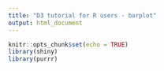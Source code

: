 ```yaml
---
title: "D3 tutorial for R users - barplot"
output: html_document
---
```


```r
knitr::opts_chunk$set(echo = TRUE)
library(shiny)
library(purrr)
```

<script src="www/d3.min.js" />

```js
const initSvg = (id) => {
  const mySvg = d3
    .select(id)
    .append("svg")
    .attr("width", 500)
    .attr("height", 200);
  return mySvg;
}
const addDummyRect = (svg, scaleX = (x) => x, height = 200) => {
  svg.selectAll(".my-bar-class")
    .data(dummyData)
    .join("rect")
    .attr("x", 0)
    .attr("height", height / 3 * 0.8)
      .attr("y", (_, i) => height / 3 * i)
      .attr("width", (row) => scaleX(row.value));
}
```

> **"I can't learn D3 because I don't know JavaScript."** - `FALSE`

Some knowledge of JavaScript is needed, but really very basic. Learning new language is just remembering some conventions and code syntax. Most important is understanding what code is doing. Remebering the syntax will come with time.

# svg

To make chart `<svg>` element is needed. By default it has size of 300*x*150 but we can set it with `width` and `height` attributes.

With D3.js we can select our chart parent element and append `svg` to it.

```js
const mySvg = d3
  .select("#plot-parent")
  .append("svg")
  .attr("width", 500)
  .attr("height", 200);
```

(`select`method accepts any css selector)

We can achieve the same result with Shiny:

```r
tags$svg(width = 500, height = 200)
```

Then in D3 we would olny need to store created `<svg>` in a variable:

```js
const mySvg = d3.select("svg");
```

Since we're Shiny users we will proceed with second option.

# Bars

Now we need to add some margin, scales, axes... Ok let's put some bars first to not get too bored at the beginning.

We will use following dummy data:

```r
dummy_data <- data.frame(
  category = c("A", "B", "C"),
  value = c(300, 100, 50)
)
knitr::kable(dummy_data)
```

We can add bars with the following code:

```js
mySvg.selectAll(".my-bar-class")
  .data(dummyData)
  .join("rect")
    .attr("x", 0)
    .attr("height", 200 / 3 * 0.8)
    .attr("y", (_, i) => 200 / 3 * i)
    .attr("width", (row) => row.value);
```

<div id="plot-parent"></div>

```js
let dummyData = [
  { category: "A", value: 300 },
  { category: "B", value: 100 },
  { category: "C", value: 50 }
];

let mySvg = initSvg("#plot-parent");
addDummyRect(mySvg);
```

*"Ok... we have 3 ugly rectangles and some spaghetti code that is not easy at all."*
Yee, looks a bit strange, but let's try to understand what this code do. To make it simpler I will do the same using R:

```r
tags$svg(
  width = 500, height = 200,
  map(1:nrow(dummy_data), function(i) {
    tags$rect(
      x = 0,
      height = 200 / 3 * 0.8,
      y = 200 / 3 * (i - 1),
      width = dummy_data[i, ]$value
    )
  })
)
```

The main thing this code does is iterating through data and map it to `<rect>` elements. Let's also discuss D3 code in details:

```js
mySvg.selectAll(".my-bar-class")
```

* since there are no elements with class ".my-bar-class" in our svg, D3 creates placeholders (for data and elements)

```js
  .data(dummyData)
```

* join `dummyData` to placeholders

```js
  .join("rect")
```

* append 3 `<rect>` elements (1 for each data row)

```js
    .attr("x", 0)
```

* our bars starts on x = 0

```js
    .attr("height", 200 / 3 * 0.8)
```

* height is calculated by dividing plot height by number of bars and multiply by 0.8 to give some padding

```js
    .attr("y", (row, i) => 200 / 3 * i)
```

* in `attr` method we can iterate over data (that we joined earlier with `data` method) using function - first argument is data row, second is row number

  I use *arrow function* for brevity but we can use regular function as well - `function(row, i) { ... }`

```js
    .attr("width", (row) => row.value);
```

* set `<rect>` width to "value" column

# Scale

Now let's try with smaller values:

```r
dummy_data <- data.frame(
  category = c("A", "B", "C"),
  value = c(30, 10, 5)
)
knitr::kable(dummy_data)
```

<div id="plot-parent-bigger"></div>

```js
dummyData = [
  { category: "A", value: 30 },
  { category: "B", value: 10 },
  { category: "C", value: 5 }
];

mySvg = initSvg("#plot-parent-bigger");
addDummyRect(mySvg);
```

Ok. Now we realy need scale. `d3.scaleLinear` takes two arguments - domain and range:

* domain - minimum and maximum value in our data
* range - minimum and maximum value that we want map to (width of our svg in this case)

```js
const svgWidth = 500;
const valueMax = d3.max(dummyData, (row) => row.value);

const scaleX = d3.scaleLinear(
  [0, valueMax],
  [0, svgWidth]
);
```

*"Ok, but what's that???"*

```js
d3.max(dummyData, (row) => row.value);
```

*"Why can't you just do something like:"*

```js
d3.max(dummyData.row);
```

In JS "data.frame" is an array of objects:

```js
[
  { category: "A", value: 30 },
  { category: "B", value: 10 },
  { category: "C", value: 5 }
];
```

We can compare it to a list of named lists in R:

```r
list(
  list(category = "A", value = 30),
  list(category = "B", value = 10),
  list(category = "C", value = 5)
)
```

So, to select some "column" in JS we need to map through array objects and pull given value from each:

```js
dummyData((row) => row.value);
```

`d3.max` function takes accessor function as second parameter.

Back to our scale. `d3.scaleLinear` returns a function that maps our data values (domain) to pixels on svg (range).

Equivalent function in R would look like this:

```r
scale_linear <- function(domain, range) {
  function(x) {
    (x - min(domain)) / (max(domain) - min(domain)) * (max(range) - min(range)) + min(range)
  }
}
```

If we plot our new data using scale the biggest bar will fill the whole `<svg>`:

```js
  .attr("width", (row) => scaleX(row.value));
```

<div id="plot-parent-bigger-scaled"></div>

```js
let svgWidth = 500;
let valueMax = d3.max(dummyData, (row) => row.value);

let scaleX = d3.scaleLinear(
  [0, valueMax],
  [0, svgWidth]
);

mySvg = initSvg("#plot-parent-bigger-scaled");
addDummyRect(mySvg, scaleX);
```

# Axis

To see if we realy have correct values we must add axis. This time D3 offers very convinient function:

In Shiny we have to add `<g>` tag to append our axis to:

```r
tags$svg(
  width = 500, height = 200,
  tags$g(class = "axis-x")
)
```

In JS we have to create axis by passing our scale to `axisBottom` function, select our `<g>` tag with class `"axis-x"` and append axis to it.

```js
const axisX = d3.axisBottom(scaleX);
mySvg.select(".axis-x").call(axisX);
```

`<g>` tag is similar to `<div>` with one difference - it can't have any visual style. It's used only to group other elements.
`call` method is used to call `axisX` as function - `axisX()` and append result to `<g>` tag.

<div id="plot-axis"></div>

```js
mySvg = initSvg("#plot-axis");
addDummyRect(mySvg, scaleX);
let axisX = d3.axisBottom(scaleX);
mySvg.append("g").call(axisX);
```

```css
#plot-axis text {
  fill:white
}
#plot-axis line {
  stroke:white
}
```

*"Didn't I said axis**Bottom**??? Why it's on top?"*

Axis bottom means that labels and ticks are on the bottom of the axis. D3 is not aweare what's your chart height, so it put's it at (0, 0) coordinates. It's our duty to put it in right place. We can do it using `transform` attribute:

```js
const svgHeight = 200;

mySvg.select(".axis-x")
  .attr("transform", `translate(0, ${svgHeight})`)
  .call(axisX);
```

Here - `` `translate(0, ${svgHeight})` `` - I used string interpolation, similar to R `glue`. In JS this functionality is built in. You have to use backticks - `` ` ``, and inside `${}` you can put variable or code that will evaluate.

<div id="plot-axis-transform"></div>

```js
const svgHeight = 200;
mySvg = initSvg("#plot-axis-transform");
addDummyRect(mySvg, scaleX);
mySvg.append("g")
  .attr("transform", `translate(0, ${svgHeight})`)
  .call(axisX);
```

## Margin

Our axis is this thin line at the bottom. We can't see ticks and labels because they are outside of our svg. To make them visible we need to add margins to out chart. To do this we can use `<g>` tag and `transform` attribute.

```r
tags$svg(
  width = 500, height = 200,
  tags$g(
    class = "plot",
    tags$g(class = "axis-x")
  )
)
```

```js
const svgWidth = 500;
const svgHeight = 200;
const margin = {
  top: 10,
  right: 10,
  bottom: 30,
  left:30
};
const plotWidth = svgWidth - margin.left - margin.right;
const plotHeight = svgHeight - margin.top - margin.bottom;

const mySvg = d3
  .select("svg")
  .attr("width", svgWidth)
  .attr("height", svgHeight);

const plot = mySvg
  .select(".plot")
  .attr("transform", `translate(${margin.left}, ${margin.top})`);
```

To better visualize what we achieved I've added black border to `<svg>` element and rectangle with blue border that represents `plot` element dimensions and position. Now all elements appended to `plot` will have origin in the point marked with blue dot.

<svg width="500" height="200">
  <rect width="500" height="200" style="fill: white; stroke: black"></rect>
  <g transform="translate(30, 10)">
    <rect width="460" height="160" style="fill: white; stroke: steelblue"></rect>
    <circle r="4" fill="steelblue" />
    <text x="5" y="15">(0, 0)</text>
  </g>
</svg>

With respect to the blue point x-axis has to be `transform`ed in y-dimension with a value of `plotHeight`.

We also have to append `<rect>` elements to `plot`.

```js
plot.select(".axis-x")
  .attr("transform", `translate(0, ${plotHeight})`)
  .call(axisX);

plot.selectAll(".my-bar-class")
  .data(dummyData)
  .join("rect")
    .attr("x", 0)
    .attr("height", plotHeight / 3 * 0.8)
    .attr("y", (_, i) => plotHeight / 3 * i)
    .attr("width", (row) => scaleX(row.value));
```

<svg id="plot-axis-margin">
  <g class="plot">
    <g class="axis-x"></g>
  </g>
</svg>

```js
const margin = {
  top: 10,
  right: 10,
  bottom: 30,
  left:30
};
const plotWidth = svgWidth - margin.left - margin.right;
const plotHeight = svgHeight - margin.top - margin.bottom;

mySvg = d3
  .select("#plot-axis-margin")
  .attr("width", svgWidth)
  .attr("height", svgHeight);

let plot = mySvg
  .select(".plot")
  .attr("transform", `translate(${margin.left}, ${margin.top})`);

scaleX.range([0, plotWidth]);

addDummyRect(plot, scaleX, plotHeight);
plot.select(".axis-x")
  .attr("transform", `translate(0, ${plotHeight})`)
  .call(axisX);
```
Axis ticks and labels are now visible. We can also see that bars width is scaled properly.

The last piece we're missing is y-axis. Let's add it now. For categorical variables most often `d3.scaleBand` is used. As a domain it accepts array of unique values.

```js
const domainY = [...new Set(dummyData.map((row) => row.category))];
const scaleY = d3
  .scaleBand(domainY, [0, plotHeight])
  .padding(0.2);
const axisY = d3.axisLeft(scaleY);
plot.select(".axis-x").call(axisY);

plot.selectAll(".my-bar-class")
  .data(dummyData)
  .join("rect")
    .attr("x", 0)
    .attr("height", scaleY.bandwidth())
    .attr("y", (row) => scaleY(row.category))
    .attr("width", (row) => scaleX(row.value));
```

* `[...new Set(dummyArray)]` is equivalent to `unique(dummy_vector)`
* with `padding` method we can get space around bars (value returned by `scaleY.bandwidth()` depends on value passed to `padding`)
* y-axis should start at point (0, 0) of our `plot` so `transform` is not needed here
* we can use `scaleY` to get `y` position of bars

<svg id="plot-complete">
  <g class="plot">
    <g class="axis-x"></g>
  </g>
</svg>

```js
mySvg = d3
  .select("#plot-complete")
  .attr("width", svgWidth)
  .attr("height", svgHeight);

plot = mySvg
  .select(".plot")
  .attr("transform", `translate(${margin.left}, ${margin.top})`);

plot.select(".axis-x")
  .attr("transform", `translate(0, ${plotHeight})`)
  .call(axisX);

const domainY = [...new Set(dummyData.map((row) => row.category))];
const scaleY = d3.scaleBand(domainY, [0, plotHeight]).padding(0.2);
const axisY = d3.axisLeft(scaleY);
plot.append("g").call(axisY);

plot.selectAll(".my-bar-class")
  .data(dummyData)
  .join("rect")
    .attr("x", 0)
    .attr("height", scaleY.bandwidth())
    .attr("y", (row) => scaleY(row.category))
    .attr("width", (row) => scaleX(row.value));
```

# Pimp my chart

Default D3 chars doesn't look good. It's possible to change styles with D3 but personally I prefer to use CSS.

## Axis

D3 axis consists of 3 elements:

* <span style="color: #50CB93">domain line</span>
* <span style="color: #ED8E7C">ticks</span>
* <span style="color: #A03C78">labels</span>

We can change them with following CSS selectors:

```css
.domain {
  stroke: #50CB93;
}
.tick > line {
  stroke: #ED8E7C;
}
.tick > text {
  color: #A03C78;
}
```

<svg id="axis-style" width="700" height="40"></svg>

```js
d3.select("#axis-style").append("g").attr("transform", "translate(15, 10) scale(1.3)").call(axisX);
```

```css
#axis-style .domain {
  stroke: #50CB93;
}
#axis-style .tick > line {
  stroke: #ED8E7C;
}
#axis-style .tick > text {
  fill: #A03C78;
}
```

## Grid lines

To get grid lines with minimal effort I often use the trick to set axis ticks size to negative plot width/height.

```js
const axisX = d3.axisBottom(scaleX).tickSize(-plotHeight);
const axisY = d3.axisLeft(scaleY).tick(-plotWidth);

plot.select(".axis-x")
  .attr("transform", `translate(0, ${plotHeight})`)
  .call(axisX)
plot.select(".axis-y")
  .call(axisY);
```

<svg id="plot-grid">
  <g class="plot">
    <g class="axis-x"></g>
    <g class="axis-y"></g>
  </g>
</svg>

```js
mySvg = d3
  .select("#plot-grid")
  .attr("width", svgWidth)
  .attr("height", svgHeight);

plot = mySvg
  .select(".plot")
  .attr("transform", `translate(${margin.left}, ${margin.top})`);

plot.select(".axis-x")
  .attr("transform", `translate(0, ${plotHeight})`)
  .call(axisX.tickSize(-plotHeight));

plot.select(".axis-y")
  .call(axisY.tickSize(-plotWidth));

plot.selectAll(".my-bar-class")
  .data(dummyData)
  .join("rect")
    .attr("x", 0)
    .attr("height", scaleY.bandwidth())
    .attr("y", (row) => scaleY(row.category))
    .attr("width", (row) => scaleX(row.value));
```

## CSS example

* remove both domain lines and y-axis ticks

```css
.domain, .axis-y > .tick > line {
  stroke: transparent;
}
```

* make x-axis grid lines lighter

```css
.axis-x > .tick > line {
  opacity: 0.2;
}
```

* change axes labels font and size

```css
.tick > text {
  font-family: Verdana;
  font-size: 12px;
}
```

* move y-axis labels a bit further from the bars

```css
.axis-y > .tick > text {
  transform: translateX(-10px);
}
```

* change the color of bars and setting some opacity

```css
rect {
  fill: #125D98;
  opacity: 0.6;
}
```

<div id="plot-style" class="plot-style"></div>

```js
$("#plot-style").append($("#plot-grid").clone());
```

# Transitions

It was a lot of effort to make a simple barplot. But now, adding smooth, good looking transitions to our plot is super easy!

```js
plot.select(".axis-x")
  .attr("transform", `translate(0, ${plotHeight})`)
  .transition()
  .call(axisX);

plot.select(".axis-y")
  .transition()
  .call(axisY);

plot.selectAll(".my-bar-class")
  .data(dummyData)
  .join(
    (enter) => {
      enter
        .append("rect")
        .attr("class", "my-bar-class")
        .attr("x", 0)
        .attr("height", scaleY.bandwidth())
        .attr("y", (row) => scaleY(row.category))
        .attr("width", (row) => scaleX(row.value));
    },
    (update) => {
      update
        .transition()
        .attr("width", (row) => scaleX(row.value));
    }
  );
```

On axes `<g>` tags we have to call `transition` method before `call`ing axis.
In case of `<rect>` elements also only adding `transition` method before changeing attributes is necessary, but we also have to handle differently two situations:

* `enter` - when `<rect>` elements are created
* `update` - when `<rect>` elements are updated
* `exit` - there is also 3rd case, when element is removed from the plot, but it will now be needed in our case

`join` method is overloaded - can accept:

* element name (single string eg - "rect") - then it just `append` element to placeholders
* 1-3 functions (`(enter) => {...}`, `(update) => {...}`, `(remove) => {...}`) - then it applies one of 3 functions to selection elements based on the element status

We also have to add to the `<rect>` elements the same class that we use in `selectAll` (`"my-bar-class"`). Otherwise D3 will add new elements on each update.

That's it! Thanks to magical `transition` method we can repeat after Dr Frankensten *"It's alive!"*

<button onclick=updateData()>It's alive!</button>

<div class="plot-style">
  <svg id="plot-interactive">
    <g class="plot">
      <g class="axis-x"></g>
      <g class="axis-y"></g>
    </g>
  </svg>
</div>

```js
let randomData = dummyData;

let updateData = () => {
  randomData.forEach((row) => {
    row.value = Math.random() * 100;
  });
  updatePlot(randomData);
}

mySvg = d3
  .select("#plot-interactive")
  .attr("width", svgWidth)
  .attr("height", svgHeight)

plot = mySvg
  .select(".plot")
  .attr("transform", `translate(${margin.left}, ${margin.top})`);

plot.select(".axis-y").call(axisY);

let updatePlot = (data) => {
  let valueMax = d3.max(data, (row) => row.value);
  scaleX.domain([0, valueMax]);
  plot.select(".axis-x")
    .attr("transform", `translate(0, ${plotHeight})`)
    .transition()
    .call(axisX)

  plot.selectAll(".my-bar-class")
    .data(data)
    .join(
      (enter) => {
        enter
          .append("rect")
          .attr("class", "my-bar-class")
          .attr("x", 0)
          .attr("height", scaleY.bandwidth())
          .attr("y", (row) => scaleY(row.category))
          .attr("width", (row) => scaleX(row.value));
      },
      (update) => {
        update
          .transition()
          .attr("width", (row) => scaleX(row.value));
      }
    );
};

updatePlot(randomData);
```

```css
.plot-style .domain, .plot-style .axis-y > .tick > line {
  stroke: transparent;
}
.plot-style .axis-x > .tick > line {
  opacity: 0.2;
}
.plot-style .tick > text {
  font-family: Verdana;
  font-size: 12px;
}
.plot-style .axis-y > .tick > text {
  transform: translateX(-10px);
}
.plot-style rect {
  fill: #125D98;
  opacity: 0.6;
}
```

# Wrap it up

Final working example of Shiny app with D3 barplot is:

* `app.R`

```r
library(shiny)
library(purrr)

ui <- fluidPage(
  tags$head(
    tags$link(rel = "stylesheet", type = "text/css", href = "style.css"),
    tags$script(src = "index.js"),
    tags$script(src = "d3.min.js")
  ),
  div(
    class = "card",
    actionButton(inputId = "update", label = "It's alive!"),
    tags$svg(
      tags$g(
        class = "plot",
        tags$g(class = "axis-x"),
        tags$g(class = "axis-y")
      )
    )
  )
)

server <- function(input, output, session) {
  generate_data <- function() {
    data.frame(
      category = c("A", "B", "C"),
      value = runif(3) * 100
    )
  }
  render_barplot <- function() {
    session$sendCustomMessage("render_barplot", transpose(generate_data()))
  }
  render_barplot()
  observeEvent(input$update, {
    render_barplot()
  })
}

shinyApp(ui, server)
```

* `www/index.js`

```js
$(function () {
  Shiny.addCustomMessageHandler("render_barplot", function (dummyData) {
    const svgWidth = 500;
    const svgHeight = 200;
    const margin = {
      top: 30,
      right: 10,
      bottom: 30,
      left: 30,
    };
    const plotWidth = svgWidth - margin.left - margin.right;
    const plotHeight = svgHeight - margin.top - margin.bottom;

    const domainX = [0, d3.max(dummyData, (row) => row.value)];
    const domainY = [...new Set(dummyData.map((row) => row.category))];

    const scaleX = d3.scaleLinear(domainX, [0, plotWidth]);
    const scaleY = d3.scaleBand(domainY, [0, plotHeight]).padding(0.2);

    const axisX = d3.axisBottom(scaleX).tickSize(-plotHeight);
    const axisY = d3.axisLeft(scaleY);

    mySvg = d3.select("svg").attr("width", svgWidth).attr("height", svgHeight);

    plot = mySvg
      .select(".plot")
      .attr("transform", `translate(${margin.left}, ${margin.top})`);

    plot
      .select(".axis-x")
      .attr("transform", `translate(0, ${plotHeight})`)
      .transition()
      .call(axisX);

    plot.select(".axis-y").call(axisY);

    plot
      .selectAll(".bar")
      .data(dummyData)
      .join(
        (enter) => {
          enter
            .append("rect")
            .attr("class", "bar")
            .attr("x", 0)
            .attr("height", scaleY.bandwidth())
            .attr("y", (row) => scaleY(row.category))
            .attr("width", (row) => scaleX(row.value));
        },
        (update) => {
          update.transition().attr("width", (row) => scaleX(row.value));
        }
      );
  });
});
```

* `www/style.css`

```css
.domain, .axis-y > .tick > line {
  stroke: transparent;
}
.axis-x > .tick > line {
  opacity: 0.2;
}
.tick > text {
  font-family: Verdana;
  font-size: 12px;
}
.axis-y > .tick > text {
  transform: translateX(-10px);
}
rect {
  fill: #125D98;
  opacity: 0.6;
}

/* card style */
.card {
  display: flex;
  flex-direction: column;
  justify-content: center;
  align-items: center;
  border: 0.1px solid lightgray;
  box-shadow: 5px 5px 5px lightgray;
  width: min-content;
  padding: 40px;
}
.container-fluid {
  display: flex;
  justify-content: center;
  margin-top: 50px;
}
```

